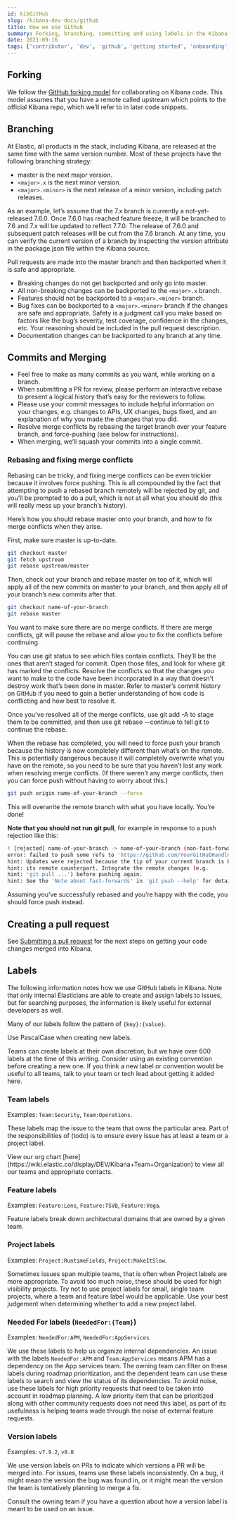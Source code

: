 ```yaml
---
id: kibGitHub
slug: /kibana-dev-docs/github
title: How we use Github
summary: Forking, branching, committing and using labels in the Kibana GitHub repo
date: 2021-09-16
tags: ['contributor', 'dev', 'github', 'getting started', 'onboarding', 'kibana']
---
```


## Forking

We follow the [GitHub forking model](https://help.github.com/articles/fork-a-repo/) for collaborating on Kibana code. This model assumes that you have a remote called upstream which points to the official Kibana repo, which we’ll refer to in later code snippets.

## Branching

At Elastic, all products in the stack, including Kibana, are released at the same time with the same version number. Most of these projects have the following branching strategy:

- master is the next major version.
- `<major>.x` is the next minor version.
- `<major>.<minor>` is the next release of a minor version, including patch releases.

As an example, let’s assume that the 7.x branch is currently a not-yet-released 7.6.0. Once 7.6.0 has reached feature freeze, it will be branched to 7.6 and 7.x will be updated to reflect 7.7.0. The release of 7.6.0 and subsequent patch releases will be cut from the 7.6 branch. At any time, you can verify the current version of a branch by inspecting the version attribute in the package.json file within the Kibana source.

Pull requests are made into the master branch and then backported when it is safe and appropriate.

- Breaking changes do not get backported and only go into master.
- All non-breaking changes can be backported to the `<major>.x` branch.
- Features should not be backported to a `<major>.<minor>` branch.
- Bug fixes can be backported to a `<major>.<minor>` branch if the changes are safe and appropriate. Safety is a judgment call you make based on factors like the bug’s severity, test coverage, confidence in the changes, etc. Your reasoning should be included in the pull request description.
- Documentation changes can be backported to any branch at any time.

## Commits and Merging

- Feel free to make as many commits as you want, while working on a branch.
- When submitting a PR for review, please perform an interactive rebase to present a logical history that’s easy for the reviewers to follow.
- Please use your commit messages to include helpful information on your changes, e.g. changes to APIs, UX changes, bugs fixed, and an explanation of why you made the changes that you did.
- Resolve merge conflicts by rebasing the target branch over your feature branch, and force-pushing (see below for instructions).
- When merging, we’ll squash your commits into a single commit.

### Rebasing and fixing merge conflicts

Rebasing can be tricky, and fixing merge conflicts can be even trickier because it involves force pushing. This is all compounded by the fact that attempting to push a rebased branch remotely will be rejected by git, and you’ll be prompted to do a pull, which is not at all what you should do (this will really mess up your branch’s history).

Here’s how you should rebase master onto your branch, and how to fix merge conflicts when they arise.

First, make sure master is up-to-date.

```bash
git checkout master
git fetch upstream
git rebase upstream/master
```

Then, check out your branch and rebase master on top of it, which will apply all of the new commits on master to your branch, and then apply all of your branch’s new commits after that.

```bash
git checkout name-of-your-branch
git rebase master
```

You want to make sure there are no merge conflicts. If there are merge conflicts, git will pause the rebase and allow you to fix the conflicts before continuing.

You can use git status to see which files contain conflicts. They’ll be the ones that aren’t staged for commit. Open those files, and look for where git has marked the conflicts. Resolve the conflicts so that the changes you want to make to the code have been incorporated in a way that doesn’t destroy work that’s been done in master. Refer to master’s commit history on GitHub if you need to gain a better understanding of how code is conflicting and how best to resolve it.

Once you’ve resolved all of the merge conflicts, use git add -A to stage them to be committed, and then use git rebase --continue to tell git to continue the rebase.

When the rebase has completed, you will need to force push your branch because the history is now completely different than what’s on the remote. This is potentially dangerous because it will completely overwrite what you have on the remote, so you need to be sure that you haven’t lost any work when resolving merge conflicts. (If there weren’t any merge conflicts, then you can force push without having to worry about this.)

```bash
git push origin name-of-your-branch --force
```

This will overwrite the remote branch with what you have locally. You’re done!

**Note that you should not run git pull**, for example in response to a push rejection like this:

```bash
! [rejected] name-of-your-branch -> name-of-your-branch (non-fast-forward)
error: failed to push some refs to 'https://github.com/YourGitHubHandle/kibana.git'
hint: Updates were rejected because the tip of your current branch is behind
hint: its remote counterpart. Integrate the remote changes (e.g.
hint: 'git pull ...') before pushing again.
hint: See the 'Note about fast-forwards' in 'git push --help' for details.
```

Assuming you’ve successfully rebased and you’re happy with the code, you should force push instead.

## Creating a pull request

See [Submitting a pull request](https://www.elastic.co/guide/en/kibana/master/development-pull-request.html) for the next steps on getting your code changes merged into Kibana.

## Labels

The following information notes how we use GitHub labels in Kibana. Note that only internal Elasticians are able to create and assign labels to issues, but for searching purposes, the information is likely useful for external developers as well.

Many of our labels follow the pattern of `{key}:{value}`.

<DocCallOut title="Internal only">
Use PascalCase when creating new labels.

Teams can create labels at their own discretion, but we have over 600 labels at the time of this writing.
Consider using an existing convention before creating a new one. If you think a new label or convention
would be useful to all teams, talk to your team or tech lead about getting it added here.

</DocCallOut>

### Team labels

Examples: `Team:Security`, `Team:Operations`.

These labels map the issue to the team that owns the particular area. Part of the responsibilities of
(todo) is to ensure every issue has at least a team or a project
label.

<DocCallOut title="Internal only">
  View our org chart [here](https://wiki.elastic.co/display/DEV/Kibana+Team+Organization) to view
  all our teams and appropriate contacts.
</DocCallOut>

### Feature labels

Examples: `Feature:Lens`, `Feature:TSVB`, `Feature:Vega`.

Feature labels break down architectural domains that are owned by a given team.

### Project labels

Examples: `Project:RuntimeFields`, `Project:MakeItSlow`.

Sometimes issues span multiple teams, that is often when Project labels are more appropriate. To avoid too much noise,
these should be used for high visibility projects. Try not to use project labels for small, single team projects, where a team
and feature label would be applicable. Use your best judgement when determining whether to add a new project label.

### Needed For labels (`NeededFor:{Team}`)

Examples: `NeededFor:APM`, `NeededFor:AppServices`.

We use these labels to help us organize internal dependencies. An issue with the labels
`NeededFor:APM` and `Team:AppServices` means APM has a dependency on the App services team. The owning team
can filter on these labels during roadmap prioritization, and the dependent team can use these labels to
search and view the status of its dependencies. To avoid noise, use these labels for high priority requests that
need to be taken into account in roadmap planning. A low priority item that can be prioritized along with
other community requests does not need this label, as part of its usefulness is helping teams wade through the noise
of external feature requests.

### Version labels

Examples: `v7.9.2`, `v8.0`

We use version labels on PRs to indicate which versions a PR will be merged into. For issues,
teams use these labels inconsistently. On a bug, it might mean the version the bug was found in, or
it might mean the version the team is tentatively planning to merge a fix.

Consult the owning team if you have a question about how a version label is meant
to be used on an issue.
